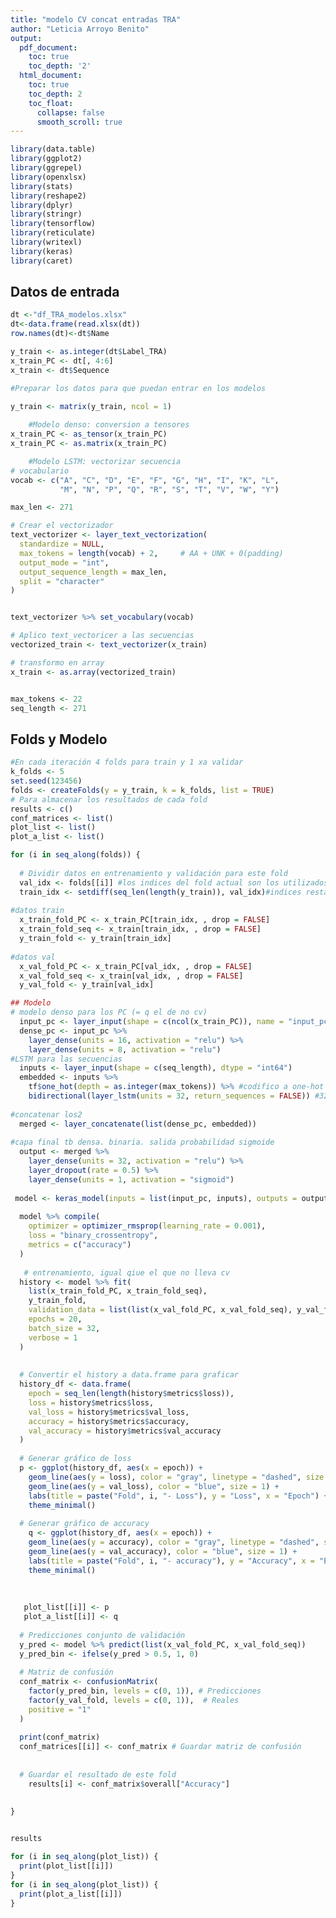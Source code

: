---
title: "modelo CV concat entradas TRA"
author: "Leticia Arroyo Benito"
output:
  pdf_document:
    toc: true
    toc_depth: '2'
  html_document:
    toc: true
    toc_depth: 2
    toc_float:
      collapse: false
      smooth_scroll: true
---
```{r, include=FALSE}
library(data.table)
library(ggplot2)
library(ggrepel)
library(openxlsx)
library(stats)
library(reshape2)
library(dplyr)
library(stringr)
library(tensorflow)
library(reticulate)
library(writexl)
library(keras)
library(caret) 

```

## Datos de entrada
```{r}
dt <-"df_TRA_modelos.xlsx"
dt<-data.frame(read.xlsx(dt))
row.names(dt)<-dt$Name

y_train <- as.integer(dt$Label_TRA)
x_train_PC <- dt[, 4:6]
x_train <- dt$Sequence

#Preparar los datos para que puedan entrar en los modelos

y_train <- matrix(y_train, ncol = 1)
    
    #Modelo denso: conversion a tensores
x_train_PC <- as_tensor(x_train_PC)
x_train_PC <- as.matrix(x_train_PC)

    #Modelo LSTM: vectorizar secuencia
# vocabulario
vocab <- c("A", "C", "D", "E", "F", "G", "H", "I", "K", "L", 
           "M", "N", "P", "Q", "R", "S", "T", "V", "W", "Y")

max_len <- 271

# Crear el vectorizador 
text_vectorizer <- layer_text_vectorization(
  standardize = NULL,                    
  max_tokens = length(vocab) + 2,     # AA + UNK + 0(padding)
  output_mode = "int",
  output_sequence_length = max_len,
  split = "character"                    
)


text_vectorizer %>% set_vocabulary(vocab)

# Aplico text_vectoricer a las secuencias
vectorized_train <- text_vectorizer(x_train)

# transformo en array
x_train <- as.array(vectorized_train)


max_tokens <- 22 
seq_length <- 271 

```
## Folds y Modelo
```{r}
#En cada iteración 4 folds para train y 1 xa validar
k_folds <- 5
set.seed(123456)
folds <- createFolds(y = y_train, k = k_folds, list = TRUE)
# Para almacenar los resultados de cada fold
results <- c()
conf_matrices <- list()
plot_list <- list()
plot_a_list <- list()

for (i in seq_along(folds)) {
  
  # Dividir datos en entrenamiento y validación para este fold
  val_idx <- folds[[i]] #los indices del fold actual son los utilizados para validar
  train_idx <- setdiff(seq_len(length(y_train)), val_idx)#indices restantes para train (setdiff: diferencia entre todos los indices y los destinados a val)
  
#datos train  
  x_train_fold_PC <- x_train_PC[train_idx, , drop = FALSE]
  x_train_fold_seq <- x_train[train_idx, , drop = FALSE]
  y_train_fold <- y_train[train_idx]
  
#datos val
  x_val_fold_PC <- x_train_PC[val_idx, , drop = FALSE]
  x_val_fold_seq <- x_train[val_idx, , drop = FALSE]
  y_val_fold <- y_train[val_idx]

## Modelo
# modelo denso para los PC (= q el de no cv)
  input_pc <- layer_input(shape = c(ncol(x_train_PC)), name = "input_pc")
  dense_pc <- input_pc %>%
    layer_dense(units = 16, activation = "relu") %>%
    layer_dense(units = 8, activation = "relu")
#LSTM para las secuencias 
  inputs <- layer_input(shape = c(seq_length), dtype = "int64")
  embedded <- inputs %>%
    tf$one_hot(depth = as.integer(max_tokens)) %>% #codifico a one-hot
    bidirectional(layer_lstm(units = 32, return_sequences = FALSE)) #32 units  = que LSTM, en concat entradas puse 64. return_seq = FALSE es la opción por defecto, lo dejo así para que me devuelva un vector con el último estado
  
#concatenar los2
  merged <- layer_concatenate(list(dense_pc, embedded))
 
#capa final tb densa. binaria. salida probabilidad sigmoide 
  output <- merged %>%
    layer_dense(units = 32, activation = "relu") %>%
    layer_dropout(rate = 0.5) %>%
    layer_dense(units = 1, activation = "sigmoid")
  
 model <- keras_model(inputs = list(input_pc, inputs), outputs = output)
  
  model %>% compile(
    optimizer = optimizer_rmsprop(learning_rate = 0.001),
    loss = "binary_crossentropy",
    metrics = c("accuracy")
  )
  
   # entrenamiento, igual qiue el que no lleva cv
  history <- model %>% fit(
    list(x_train_fold_PC, x_train_fold_seq),  
    y_train_fold, 
    validation_data = list(list(x_val_fold_PC, x_val_fold_seq), y_val_fold),
    epochs = 20,
    batch_size = 32,
    verbose = 1
  )
  
  
  # Convertir el history a data.frame para graficar
  history_df <- data.frame(
    epoch = seq_len(length(history$metrics$loss)),
    loss = history$metrics$loss,
    val_loss = history$metrics$val_loss,
    accuracy = history$metrics$accuracy,
    val_accuracy = history$metrics$val_accuracy
  )
  
  # Generar gráfico de loss  
  p <- ggplot(history_df, aes(x = epoch)) +
    geom_line(aes(y = loss), color = "gray", linetype = "dashed", size = 1, alpha = 0.7) +
    geom_line(aes(y = val_loss), color = "blue", size = 1) +
    labs(title = paste("Fold", i, "- Loss"), y = "Loss", x = "Epoch") +
    theme_minimal()
  
  # Generar gráfico de accuracy
    q <- ggplot(history_df, aes(x = epoch)) +
    geom_line(aes(y = accuracy), color = "gray", linetype = "dashed", size = 1, alpha = 0.7) +
    geom_line(aes(y = val_accuracy), color = "blue", size = 1) +
    labs(title = paste("Fold", i, "- accuracy"), y = "Accuracy", x = "Epoch") +
    theme_minimal()
    
    
    
   plot_list[[i]] <- p
   plot_a_list[[i]] <- q
  
  # Predicciones conjunto de validación
  y_pred <- model %>% predict(list(x_val_fold_PC, x_val_fold_seq))
  y_pred_bin <- ifelse(y_pred > 0.5, 1, 0)
  
  # Matriz de confusión
  conf_matrix <- confusionMatrix(
    factor(y_pred_bin, levels = c(0, 1)), # Predicciones
    factor(y_val_fold, levels = c(0, 1)),  # Reales
    positive = "1"  
  )
  
  print(conf_matrix) 
  conf_matrices[[i]] <- conf_matrix # Guardar matriz de confusión
  
 
  # Guardar el resultado de este fold
    results[i] <- conf_matrix$overall["Accuracy"]
    
    
}


results

for (i in seq_along(plot_list)) {
  print(plot_list[[i]])
}
for (i in seq_along(plot_list)) {
  print(plot_a_list[[i]])
}

```

